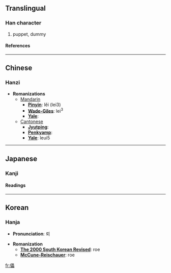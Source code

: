 ==Translingual==
===Han character===
{{Han char|rad=人|as=15|sn=17|four=2626<sub>0</sub>|canj=人田田田 (OWWW)}}
# puppet, dummy
====References====
{{Han ref|kx=0120.160|dkj=01249|dj=0254.140|hdz=10234.060|uh=5121|ud=20769|bh=C077|bd=49271}}
----

==Chinese==
===Hanzi===


* '''Romanizations'''
** [[Mandarin]]
*** '''[[Pinyin]]''': lěi (lei3)
*** '''[[Wade-Giles]]''': lei<sup>3</sup>
*** '''[[Yale]]''': 
**[[Cantonese]]
***'''[[Jyutping]]''':
***'''[[Penkyamp]]''': 
***'''[[Yale]]''': leui5


----
==Japanese==
===Kanji===
{{ja-kanji|grade=|rs=人15}}
====Readings====
{{ja-readings|on=[[らい]] (rai)|kun=[[やぶれる]] (yabureru), [[つかれる]] (tsukareru)}}


----
==Korean==
===Hanja===

* '''Pronunciation''': 뢰

* '''Romanization'''
** '''[[The 2000 South Korean Revised Romanization|The 2000 South Korean Revised]]''': roe
** '''[[McCune-Reischauer]]''': roe


[[fr:儡]]